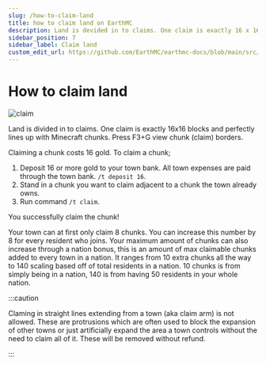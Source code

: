 ---
slug: /how-to-claim-land
title: how to claim land on EarthMC
description: Land is devided in to claims. One claim is exactly 16 x 16 blocks and perfectly lines up with Minecraft chunks. Press F3+G view chunk (claim) borders. Claiming a chunk costs 16 gold. To claim a chunk;
sidebar_position: 7
sidebar_label: Claim land
custom_edit_url: https://github.com/EarthMC/earthmc-docs/blob/main/src/docs/claim-land.mdx
---
# How to claim land

![claim](/img/f3g.png)

Land is divided in to claims. One claim is exactly 16x16 blocks and perfectly lines up with Minecraft chunks. Press F3+G view chunk (claim) borders. 

Claiming a chunk costs 16 gold. To claim a chunk;

1. Deposit 16 or more gold to your town bank. All town expenses are paid through the town bank. `/t deposit 16`. 
2. Stand in a chunk you want to claim adjacent to a chunk the town already owns.
3. Run command `/t claim`.

You successfully claim the chunk!

Your town can at first only claim 8 chunks. You can increase this number by 8 for every resident who joins. Your maximum amount of chunks can also increase through a nation bonus, this is an amount of max claimable chunks added to every town in a nation. It ranges from 10 extra chunks all the way to 140 scaling based off of total residents in a nation. 10 chunks is from simply being in a nation, 140 is from having 50 residents in your whole nation.

:::caution

Claming in straight lines extending from a town (aka claim arm) is not allowed. These are protrusions which are often used to block the expansion of other towns or just artificially expand the area a town controls without the need to claim all of it. These will be removed without refund.

:::